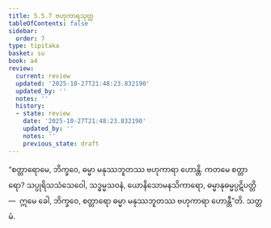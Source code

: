```yaml
---
title: 5.5.7 ဗဟုကာရသုတ္တ
tableOfContents: false
sidebar:
  order: 7
type: tipitaka
basket: su
book: a4
review:
  current: review
  updated: '2025-10-27T21:48:23.832190'
  updated_by: ''
  notes: ''
  history:
  - state: review
    date: '2025-10-27T21:48:23.832190'
    updated_by: ''
    notes: ''
    previous_state: draft
---
```



<ReviewStatus review={frontmatter.review} showDetails={true} />

<HypothesisAnnotation frontmatter={frontmatter} />

<DynamicBreadcrumb />

<Division number="249" book="a4" e="ch" v="15" p="568">

<Paragraph number="1508" book="a4">
“စတ္တာရောမေ, ဘိက္ခဝေ, ဓမ္မာ မနုဿဘူတဿ ဗဟုကာရာ ဟောန္တိ. ကတမေ စတ္တာရော? သပ္ပုရိသသံသေဝေါ, သဒ္ဓမ္မသဝနံ, ယောနိသောမနသိကာရော, ဓမ္မာနုဓမ္မပ္ပဋိပတ္တိ—  ဣမေ ခေါ, ဘိက္ခဝေ, စတ္တာရော ဓမ္မာ မနုဿဘူတဿ ဗဟုကာရာ ဟောန္တီ”တိ.

</Paragraph>
</Division>

<Paragraph number="1509" type="center" book="a4">
သတ္တမံ.
</Paragraph>